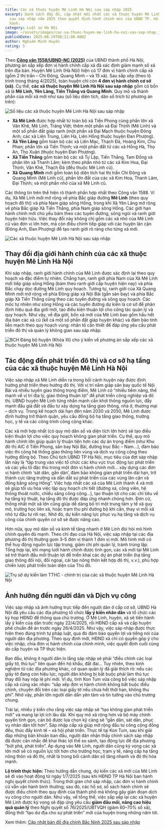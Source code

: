 ```yaml
---
title: Các xã thuộc huyện Mê Linh Hà Nội sau sáp nhập 2025
excerpt: Danh sách đầy đủ, cập nhật mới nhất các xã thuộc huyện Mê Linh Hà Nội
  sau sáp nhập năm 2025 theo quyết định hành chính mới của UBND TP. Hà Nội ban
  hành.
category: Luật sư Hà Nội
image: ~/assets/images/cac-xa-thuoc-huyen-me-linh-ha-noi-sau-sap-nhap.jpg
publishDate: 2025-06-29T08:21:00.000Z
author: Nghiêm Minh Huyền
rating: 5
---
```

Theo **[Công văn 1558/UBND-NC (2025)](https://luatvietnam.vn/co-cau-to-chuc/cong-van-1558-ubnd-nc-ha-noi-2025-phuong-an-sap-xep-don-vi-hanh-chinh-cap-xa-tai-huyen-me-linh-398081-d2.html)** của UBND thành phố Hà Nội, phương án sắp xếp đơn vị hành chính cấp xã đã xác định giảm mạnh số xã trên địa bàn. Huyện Mê Linh (Hà Nội) hiện có 17 đơn vị hành chính cấp xã (gồm 2 thị trấn – Chi Đông, Quang Minh – và 15 xã). Sau sắp xếp (theo lộ trình trong tháng 4/2025), toàn huyện chỉ còn **4 đơn vị hành chính cơ sở (xã)**. Cụ thể, **các xã thuộc huyện Mê Linh Hà Nội sau sáp nhập** gồm có bốn xã là **Mê Linh, Yên Lãng, Tiến Thắng và Quang Minh**. Quy mô và thành phần của mỗi xã mới như sau (số liệu diện tích, dân số trích từ phương án trên):

![Số liệu các xã thuộc huyện Mê Linh Hà Nội sau sáp nhập](~/assets/images/so-lieu-cac-xa-thuoc-huyen-me-linh-ha-noi-sau-sap-nhap.jpg "Số liệu các xã thuộc huyện Mê Linh Hà Nội sau sáp nhập")

* **Xã Mê Linh** được hợp nhất từ toàn bộ xã Tiền Phong cùng phần lớn xã Văn Khê, Mê Linh, Tráng Việt; thêm một phần xã Đại Thịnh (Mê Linh) và một số phần đất giáp ranh (một phần xã Đại Mạch thuộc huyện Đông Anh; các xã Liên Trung, Liên Hà, Liên Hồng thuộc huyện Đan Phượng).
* **Xã Yên Lãng** gồm toàn bộ các xã Liên Mạc, Thạch Đà, Hoàng Kim, Chu Phan; phần lớn xã Tiến Thịnh; và một phần đất từ các xã Hồng Hà, Thọ An, Thọ Xuân (thuộc huyện Đan Phượng).
* **Xã Tiến Thắng** gồm toàn bộ các xã Tự Lập, Tiến Thắng, Tam Đồng và phần lớn xã Thanh Lâm; kèm theo phần nhỏ từ các xã Kim Hoa, Đại Thịnh, Văn Khê, Thạch Đà (đều thuộc Mê Linh cũ).
* **Xã Quang Minh** mới gồm toàn bộ diện tích hai thị trấn Chi Đông và Quang Minh (Mê Linh cũ), phần lớn đất của các xã Kim Hoa, Thanh Lâm, Đại Thịnh; và một phần nhỏ của xã Mê Linh cũ.

Các thông tin trên thể hiện rõ thành phần hợp nhất theo Công văn 1588. Ví dụ, Xã Mê Linh mới mở rộng về phía Bắc giáp đường **Mê Linh** (theo quy hoạch đô thị) và phía Nam giáp sông Hồng, trong khi Xã Yên Lãng mở rộng về phía Bắc giáp Xã Tiến Thắng, phía Nam giáp sông Hồng. Các giới hạn hành chính mới chủ yếu bám theo các tuyến đường, sông ngòi và ranh giới huyện hiện hữu. Việc thay đổi này không chỉ gồm các xã nhỏ của Mê Linh cũ vào đơn vị lớn hơn, mà còn điều chỉnh tiếp giáp với các huyện lân cận (Đông Anh, Đan Phượng) để tạo ranh giới rõ ràng cho từng xã mới.

![Các xã thuộc huyện Mê Linh Hà Nội sau sáp nhập](~/assets/images/cac-xa-thuoc-huyen-me-linh-ha-noi-sau-sap-nhap.jpg "Các xã thuộc huyện Mê Linh Hà Nội sau sáp nhập")

## Thay đổi địa giới hành chính của các xã thuộc huyện Mê Linh Hà Nội

Khi sáp nhập, ranh giới hành chính của Mê Linh được xác định lại theo quy hoạch và đặc điểm tự nhiên. Chẳng hạn, ranh giới phía Nam của Xã Mê Linh mới tiếp giáp sông Hồng (bám theo ranh giới cấp huyện hiện nay) và phía Bắc chạy dọc đường Mê Linh quy hoạch. Tương tự, ranh giới của Xã Quang Minh mới mở rộng về phía Đông giáp xã Nội Bài (gần sân bay) và phía Bắc giáp Xã Tiến Thắng cũng theo các tuyến đường và sông quy hoạch. Các mốc tự nhiên như sông Hồng và các tuyến đường dự kiến là cơ sở để phân định hiệu quả địa giới mới, tạo điều kiện thuận lợi cho công tác quản lý và quy hoạch. Như vậy, về địa giới, bốn xã mới của Mê Linh bao gồm hầu hết địa bàn các xã cũ (kể cả một số phần đất giáp huyện khác) và đảm bảo tính liền mạch theo quy hoạch vùng: nhân tố cần thiết để đáp ứng yêu cầu phát triển đô thị và quản lý không gian sau sáp nhập.

![BCH Đảng bộ huyện (Khóa XI) cho ý kiến về phương án sắp xếp các xã thuộc huyện Mê Linh Hà Nội](~/assets/images/bch-dang-bo-huyen-khoa-xi-cho-y-kien-ve-phuong-an-sap-xep-cac-xa-thuoc-huyen-me-linh-ha-noi.jpeg "BCH Đảng bộ huyện (Khóa XI) cho ý kiến về phương án sắp xếp các xã thuộc huyện Mê Linh Hà Nội")

## Tác động đến phát triển đô thị và cơ sở hạ tầng của các xã thuộc huyện Mê Linh Hà Nội

Việc sáp nhập xã Mê Linh diễn ra trong bối cảnh huyện này được định hướng phát triển theo hướng đô thị. Với vị trí nằm giáp sân bay quốc tế Nội Bài và nhiều tuyến giao thông trọng điểm, Mê Linh có “nhiều tiềm năng, thế mạnh về vị trí địa lý, giao thông thuận lợi” để phát triển công nghiệp và đô thị. UBND huyện Mê Linh từng nhấn mạnh cần khơi thông nguồn lực, đẩy mạnh đấu giá đất và đầu tư xây dựng hạ tầng giao thông, nhà ở, thương mại – dịch vụ. Trong kế hoạch dài hạn đến năm 2030 và 2050, Mê Linh được định hướng trở thành quận, yêu cầu đồng bộ hạ tầng giao thông, trường học, y tế và các công trình công cộng khác.

Các xã mới hợp nhất (có quy mô dân số và diện tích lớn hơn) sẽ tạo điều kiện thuận lợi cho việc quy hoạch không gian phát triển. Cụ thể, quy mô hành chính lớn giúp quản lý thuận tiện hơn các dự án trọng điểm (như Khu đô thị AIC ở Tiền Phong, sân bay Nội Bài, đường trục Bắc – Nam…), đảm bảo việc thi công hệ thống giao thông liên vùng và dịch vụ công cộng theo hướng đồng bộ. Theo Chủ tịch UBND TP Hà Nội, mục tiêu của đợt sáp nhập lần này là “tập trung vào việc tổ chức các khu vực trục động lực phát triển và các yếu tố đặc thù trong một đơn vị hành chính mới… xây dựng các đơn vị hành chính ‘sát dân, gần dân’, đảm bảo không gian phát triển dài hạn, trở thành cực tăng trưởng và dẫn dắt sự phát triển của các vùng lân cận và đồng bằng sông Hồng”. Việc hợp nhất các xã của Mê Linh thành 4 xã mới sẽ giúp tối ưu hóa việc lập quy hoạch chi tiết (đường xá, công viên, hệ thống thoát nước, chiếu sáng công cộng…), tạo thuận lợi cho các chỉ tiêu về hạ tầng kỹ thuật, hạ tầng đô thị được đáp ứng nhanh chóng hơn. Đơn cử, thống nhất một xã lớn cũng giúp dễ dàng bố trí một trung tâm y tế xã quy mô, trường học liên xã, hoặc trạm thu phí đường bộ khi cần, thay vì mỗi xã nhỏ tự đầu tư rời rạc. Nhờ đó, dự kiến năng lực phục vụ hạ tầng và dịch vụ công của chính quyền cơ sở sẽ được nâng cao.

Hơn nữa, quy mô dân số và kinh tế tăng nhanh ở Mê Linh đòi hỏi mô hình chính quyền đủ mạnh. Theo chỉ đạo của Hà Nội, việc sáp nhập tại các địa phương đô thị thường gom 3–5 đơn vị thành 1 đơn vị mới. Mô hình mới có thể huy động nguồn lực tập trung, giảm chi phí quản lý, tránh trùng lặp. Tổng hợp lại, khi mạng lưới hành chính được tinh gọn, các xã mới tại Mê Linh sẽ trở thành đầu mối thuận lợi để triển khai các dự án phát triển (hạ tầng giao thông đối nội, đối ngoại, cải tạo nông thôn kết hợp đô thị, v.v.), phù hợp chiến lược phát triển toàn diện của Thủ đô.

![Trụ sở dự kiến làm TTHC - chính trị của các xã thuộc huyện Mê Linh Hà Nội](~/assets/images/tru-so-du-kien-lam-tthc-chinh-tri-cac-xa-thuoc-huyen-me-linh-ha-noi.png "Trụ sở dự kiến làm TTHC - chính trị của các xã thuộc huyện Mê Linh Hà Nội")

## Ảnh hưởng đến người dân và Dịch vụ công

Việc sáp nhập xã ảnh hưởng trực tiếp đến người dân ở cấp cơ sở. UBND Hà Nội đã yêu cầu các địa phương tổ chức **lấy ý kiến nhân dân** và tổ chức các kỳ họp HĐND để thông qua chủ trương. Ở Mê Linh, huyện, xã sẽ tiến hành lấy ý kiến của dân trước ngày 22/4/2025, rồi HĐND cấp xã và cấp huyện phê chuẩn đề án trước ngày 26/4/2025. Như vậy, việc sáp nhập được thực hiện theo đúng trình tự pháp luật, qua đó đảm bảo quyền lợi và tiếng nói của người dân địa phương. Theo quy định mới, HĐND xã chỉ có quyền góp ý cho việc nhập, chia đơn vị hành chính của chính mình, việc quyết định cuối cùng do cấp huyện và TP thực hiện.

Ban đầu, không ít người dân lo lắng sáp nhập sẽ phải “điều chỉnh các loại giấy tờ, thủ tục” liên quan đến hộ khẩu, đất đai… Tuy nhiên, theo kinh nghiệm từ các địa phương khác, cơ quan quản lý đã giải thích rõ: nếu các giấy tờ đang còn hiệu lực, người dân không bị bắt buộc phải làm thủ tục thay đổi hay nộp lệ phí mới. Ví dụ, tỉnh Kon Tum vừa công bố việc sáp nhập cấp xã cũng xác nhận: “sắp xếp đơn vị hành chính không bắt buộc điều chỉnh, chuyển đổi trên các loại giấy tờ nếu chưa hết thời hạn, không thu phí”. Nhờ vậy, phần lớn người dân dần yên tâm và tin tưởng vào chủ trương chung.

Trái lại, nhiều ý kiến cho rằng việc sáp nhập sẽ “tạo không gian phát triển mới” và mang lại lợi ích lâu dài. Khi quy mô xã rộng hơn và bộ máy chính quyền tinh gọn, cán bộ được lựa chọn kỹ càng sẽ “gần dân, sát dân, phục vụ nhân dân tốt hơn”. Sáp nhập cấp xã giúp mở rộng đầu tư công cộng đồng đều, thúc đẩy kinh tế – xã hội phát triển. Thực tế tại Kon Tum, sau khi giải đáp những băn khoăn ban đầu, người dân nhận thấy chính sách sáp nhập đã được cân nhắc để khai thác lợi thế so sánh, tạo động lực để địa phương “bứt phá, phát triển”. Áp dụng vào Mê Linh, người dân cũng kỳ vọng các xã lớn mới sẽ có nguồn lực tốt hơn cho trường học, trạm y tế, nâng cấp hạ tầng nông thôn và đô thị, nhất là trong bối cảnh dân số tăng nhanh và đô thị hóa mạnh.

**Lộ trình thực hiện:** Theo hướng dẫn chung, dự kiến các xã mới của Mê Linh sẽ đi vào hoạt động từ ngày 1/7/2025 (sau khi HĐND TP Hà Nội ban hành nghị quyết chính thức). Trong thời gian chờ sáp nhập, các đơn vị hành chính cũ vẫn vận hành bình thường; sau đó, các hồ sơ, sổ sách hành chính sẽ được điều chỉnh theo quy định của thành phố mà không gây gián đoạn dịch vụ công cho người dân. Như vậy, về tổng thể, việc sắp xếp lại các xã huyện Mê Linh được kỳ vọng sẽ đáp ứng yêu cầu **giảm đầu mối, nâng cao hiệu quả quản lý** theo Nghị quyết số 76/2025/UBTVQH (giảm 60–70% số xã), đồng thời “tạo dư địa cho sự phát triển” mới của huyện trong những năm tới.

Xem thêm: [Cập nhật bản đồ địa chính Bắc Ninh 2025 sau sáp nhập](https://yplawfirm.vn/tin-tuc/cap-nhat-ban-do-dia-chinh-bac-ninh-2025-sau-sap-nhap/)

